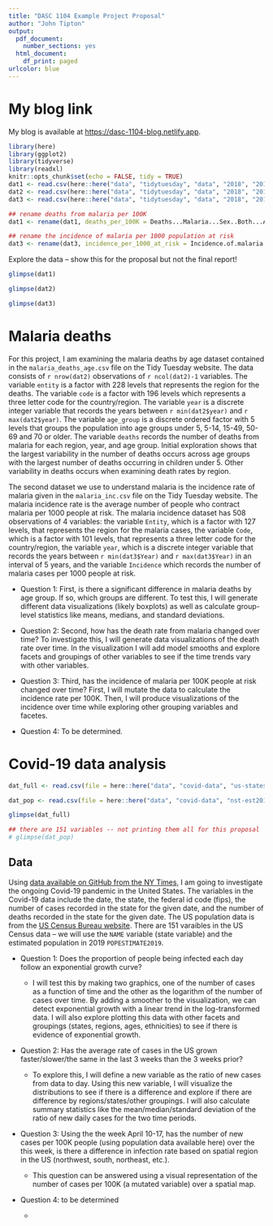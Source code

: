 ```yaml
---
title: "DASC 1104 Example Project Proposal"
author: "John Tipton"
output:
  pdf_document:
    number_sections: yes
  html_document:
    df_print: paged
urlcolor: blue
---
```


# My blog link

My blog is available at [https://dasc-1104-blog.netlify.app](https://dasc-1104-blog.netlify.app).

```r
library(here)
library(ggplot2)
library(tidyverse)
library(readxl)
knitr::opts_chunk$set(echo = FALSE, tidy = TRUE)
dat1 <- read.csv(here::here("data", "tidytuesday", "data", "2018", "2018-11-13", "malaria_deaths.csv"))
dat2 <- read.csv(here::here("data", "tidytuesday", "data", "2018", "2018-11-13", "malaria_deaths_age.csv"))
dat3 <- read.csv(here::here("data", "tidytuesday", "data", "2018", "2018-11-13", "malaria_inc.csv"))

## rename deaths from malaria per 100K
dat1 <- rename(dat1, deaths_per_100K = Deaths...Malaria...Sex..Both...Age..Age.standardized..Rate...per.100.000.people.)

## rename the incidence of malaria per 1000 population at risk
dat3 <- rename(dat3, incidence_per_1000_at_risk = Incidence.of.malaria..per.1.000.population.at.risk...per.1.000.population.at.risk.)
```

Explore the data -- show this for the proposal but not the final report!

```r
glimpse(dat1)
```

```r
glimpse(dat2)
```

```r
glimpse(dat3)
```

# Malaria deaths

For this project, I am examining the malaria deaths by age dataset contained in the `malaria_deaths_age.csv` file on the Tidy Tuesday website. The data consists of `r nrow(dat2)` observations of `r ncol(dat2)-1` variables. The variable `entity` is a factor with 228 levels that represents the region for the deaths. The variable `code` is a factor with 196 levels which represents a three letter code for the country/region. The variable `year` is a discrete integer variable that records the years between `r min(dat2$year)` and `r max(dat2$year)`. The variable `age_group` is a discrete ordered factor with 5 levels that groups the population into age groups under 5, 5-14, 15-49, 50-69 and 70 or older. The variable `deaths` records the number of deaths from malaria for each region, year, and age group.  Initial exploration shows that the largest variability in the number of deaths occurs across age groups with the largest number of deaths occurring in children under 5. Other variability in deaths occurs when examining death rates by region.

The second dataset we use to understand malaria is the incidence rate of malaria given in the `malaria_inc.csv` file on the Tidy Tuesday website. The malaria incidence rate is the average number of people who contract malaria per 1000 people at risk. The malaria incidence dataset has 508 observations of 4 variables: the variable `Entity`, which is a factor with 127 levels, that represents the region for the malaria cases, the variable `Code`, which is a factor with 101 levels, that represents a three letter code for the country/region, the variable `year`, which is a discrete integer variable that records the years between `r min(dat3$Year)` and `r max(dat3$Year)` in an interval of 5 years, and the variable `Incidence` which records the number of malaria cases per 1000 people at risk.


<!-- Using these two datasets, I will explore the following questions. First, is there a significant difference in malaria deaths by age group. If so, which groups are different. Second, is there a significant difference in deaths of malaria between regions with different socio-economic status? Third, how has the death rate from malaria changed over time? Fourth, has the incidence of malaria changed over time? -->

<!-- ```{r, echo = FALSE} -->
<!-- regions <- c("Australasia", "Central Asia", "Central Europe", "Central Latin America", "Central Sub-Saharan Africa", "East Asia", "Eastern Europe", "Eastern Sub-Saharan Africa", "Latin America and Carribean", "North Africa and Middle East", "North America", "Oceania", "South Asia", "Southeast Asia", "Southern Latin America", "Southern Sub-Saharan Africa", "Sub-Saharan Africa", "Tropical Latin America", "Western Europe", "Western Sub-Saharan Africa") -->
<!-- ``` -->

<!-- ```{r, echo - FALSE} -->
<!-- ses <- c("High SDI", "High-middle SDI", "High-income Asia Pacific", "Low SDI", "Low-middle SDI", "Middle SDI") -->
<!-- ``` -->

<!-- ```{r, echo = FALSE, include = FALSE} -->
<!-- by(data = dat2$deaths, dat2$age_group, mean) -->
<!-- ``` -->



<!-- ## Exploratory Data analysis -->

<!-- First, we explore the global patterns in malaria deaths and incidence using the `World` factor in the `entity` variable. -->

- Question 1: First, is there a significant difference in malaria deaths by age group. If so, which groups are different. To test this, I will generate different data visualizations (likely boxplots) as well as calculate group-level statistics like means, medians, and standard deviations.

- Question 2: Second, how has the death rate from malaria changed over time? To investigate this, I will generate data visualizations of the death rate over time. In the visualization I will add model smooths and explore facets and groupings of other variables to see if the time trends vary with other variables. 

- Question 3: Third, has the incidence of malaria per 100K people at risk changed over time? First, I will mutate the data to calculate the incidence rate per 100K. Then, I will produce visualizations of the incidence over time while exploring other grouping variables and facetes. 
- Question 4: To be determined.

<!-- ```{r, fig.cap="Plot of global deaths from malaria by age group and year"} -->
<!-- ggplot(data = subset(dat2, entity == "World"), aes(x = year, y = deaths, color = age_group)) + -->
<!--   geom_line() + -->
<!--   ggtitle("Deaths from malaria by age group") -->
<!-- ``` -->

<!-- ```{r, fig.cap="Plot of global malaria incidence by year"} -->
<!-- ggplot(data = subset(dat3, Entity == "World"), aes(x = Year, y = incidence_per_1000_at_risk)) + -->
<!--   geom_line() + -->
<!--   ylim(c(0, 200)) + -->
<!--   ggtitle("Deaths from malaria by age group") -->
<!-- ``` -->

<!-- ```{r, fig.cap = "Plot of global malaria incidence by year"} -->
<!-- regions_inc <- c("East Asia & Pacific",  -->
<!--                  "Fragile and conflicted affected situations", -->
<!--                  "Latin America & Carribean",  -->
<!--                  "Least developed countries: UN classification",  -->
<!--                  "South Asia",  -->
<!--                  "Sub-Saharan Africa") -->

<!-- ggplot(data = subset(dat3, Entity %in% regions_inc), -->
<!--        aes(x = Year, y = incidence_per_1000_at_risk, group = Entity, color = Entity)) + -->
<!--   geom_line() + -->
<!--   # ylim(c(0, 200)) + -->
<!--   ggtitle("Malaria incidence by region over year") -->
<!-- ``` -->


<!-- ```{r} -->
<!-- fit <- aov(deaths ~ age_group, data = subset(dat2, entity = "World")) -->
<!-- summary(fit) -->
<!-- TukeyHSD(fit) -->
<!-- ``` -->

<!-- ```{r} -->
<!-- ggplot(data = dat2, aes(x = year, y = deaths, color = age_group)) + geom_point() -->
<!-- ``` -->



<!-- ```{r} -->
<!-- ggplot(data = dat3, aes(x = Year, y = incidence_per_1000_at_risk)) + -->
<!--   geom_point() +  -->
<!--   stat_smooth(method = "lm") -->
<!-- ``` -->

# Covid-19 data analysis

```r
dat_full <- read.csv(file = here::here("data", "covid-data", "us-states.csv"))

dat_pop <- read.csv(file = here::here("data", "covid-data", "nst-est2019-alldata.csv"))
```


```r
glimpse(dat_full)
```

```r
## there are 151 variables -- not printing them all for this proposal
# glimpse(dat_pop)
```

## Data

Using [data available on GitHub from the NY Times](https://github.com/nytimes/covid-19-data), I am going to investigate the ongoing Covid-19 pandemic in the United States. The variables in the Covid-19 data include the date, the state, the federal id code (fips), the number of cases recorded in the state for the given date, and the number of deaths recorded in the state for the given date. The US population data is from the [US Census Bureau website](https://www.census.gov/data/datasets/time-series/demo/popest/2010s-state-total.html#par_textimage_1873399417). There are 151 varaibles in the US Census data -- we will use the `NAME` variable (state variable) and the estimated population in 2019 `POPESTIMATE2019`.




- Question 1: Does the proportion of people being infected each day follow an exponential growth curve?

    - I will test this by making two graphics, one of the number of cases as a function of time and the other as the logarithm of the number of cases over time. By adding a smoother to the visualization, we can detect exponential growth with a linear trend in the log-transformed data. I will also explore plotting this data with other facets and groupings (states, regions, ages, ethnicities) to see if there is evidence of exponential growth.
    
    
- Question 2: Has the average rate of cases in the US grown faster/slower/the same in the last 3 weeks than the 3 weeks prior?

   - To explore this, I will define a new variable as the ratio of new cases from data to day. Using this new variable, I will visualize the distributions to see if there is a difference and explore if there are difference by regions/states/other groupings. I will also calculate summary statistics like the mean/median/standard deviation of the ratio of new daily cases for the two time periods.
   
- Question 3: Using the the week April 10-17, has the number of new cases per 100K people (using population data available here) over the this week, is there a difference in infection rate based on spatial region in the US (northwest, south, northeast, etc.).

    - This question can be answered using a visual representation of the number of cases per 100K (a mutated variable) over a spatial map. 
    
- Question 4: to be determined
    -



<!-- ```{r, echo = FALSE} -->
<!-- ## convert date from a factor to a date -->
<!-- dat_full$date <- as.Date(dat_full$date, format = "%Y-%m-%d") -->

<!-- ## remove non-states, Hawaii, and Alaska -->
<!-- dat <- dat_full %>% -->
<!--     filter( -->
<!--         !( -->
<!--             state %in% c( -->
<!--                 "Alaska", -->
<!--                 "District of Columbia", -->
<!--                 "Guam", -->
<!--                 "Hawaii", -->
<!--                 "Northern Mariana Islands",  -->
<!--                 "Puerto Rico", -->
<!--                 "Virgin Islands" -->
<!--             ) -->
<!--         ) -->
<!--     ) -->
<!-- dat$state <- droplevels(dat$state) -->

<!-- ## state region data from https://stackoverflow.com/questions/46066974/add-column-to-label-u-s-states-by-their-u-s-census-region -->
<!-- NE.name <- c("Connecticut","Maine","Massachusetts","New Hampshire", -->
<!--              "Rhode Island","Vermont","New Jersey","New York", -->
<!--              "Pennsylvania") -->
<!-- NE.abrv <- c("CT","ME","MA","NH","RI","VT","NJ","NY","PA") -->
<!-- NE.ref <- c(NE.name,NE.abrv) -->

<!-- MW.name <- c("Indiana","Illinois","Michigan","Ohio","Wisconsin", -->
<!--              "Iowa","Kansas","Minnesota","Missouri","Nebraska", -->
<!--              "North Dakota","South Dakota") -->
<!-- MW.abrv <- c("IN","IL","MI","OH","WI","IA","KS","MN","MO","NE", -->
<!--              "ND","SD") -->
<!-- MW.ref <- c(MW.name,MW.abrv) -->

<!-- S.name <- c("Delaware","District of Columbia","Florida","Georgia", -->
<!--             "Maryland","North Carolina","South Carolina","Virginia", -->
<!--             "West Virginia","Alabama","Kentucky","Mississippi", -->
<!--             "Tennessee","Arkansas","Louisiana","Oklahoma","Texas") -->
<!-- S.abrv <- c("DE","DC","FL","GA","MD","NC","SC","VA","WV","AL", -->
<!--             "KY","MS","TN","AR","LA","OK","TX") -->
<!-- S.ref <- c(S.name,S.abrv) -->

<!-- W.name <- c("Arizona","Colorado","Idaho","New Mexico","Montana", -->
<!--             "Utah","Nevada","Wyoming","Alaska","California", -->
<!--             "Hawaii","Oregon","Washington") -->
<!-- W.abrv <- c("AZ","CO","ID","NM","MT","UT","NV","WY","AK","CA", -->
<!--             "HI","OR","WA") -->
<!-- W.ref <- c(W.name,W.abrv) -->

<!-- region.list <- list( -->
<!--     Northeast = NE.ref, -->
<!--     Midwest   = MW.ref, -->
<!--     South     = S.ref, -->
<!--     West      = W.ref -->
<!-- ) -->




<!-- ## all states have records on 03-27-2020 -->
<!-- dat %>% -->
<!--     subset(date == "2020-03-27") %>%  -->
<!--     nrow() -->

<!-- dat %>% -->
<!--     group_by(date) %>% -->
<!--     summarise(total_cases = sum(cases)) %>% -->
<!--     ggplot(aes(x = date, y= total_cases)) + -->
<!--     geom_line() -->

<!-- dat %>% -->
<!--     group_by(date) %>% -->
<!--     summarise(total_cases = sum(cases)) %>% -->
<!--     ggplot(aes(x = date, y = log(total_cases))) + -->
<!--     geom_point() -->

<!-- ## fit exponential model -->
<!-- dat %>% -->
<!--     group_by(date) %>% -->
<!--     summarise(total_cases = sum(cases)) %>% -->
<!--     lm(log(total_cases) ~ date, data = .) -->


<!-- ## fit first difference model -->
<!-- dat %>% -->
<!--     group_by(date) %>% -->
<!--     summarise(total_cases = sum(cases)) %>% -->
<!--     ungroup() %>% -->
<!--     select(total_cases) %>% -->
<!--     mutate(new_cases = total_cases - lag(total_cases)) -->

<!-- dat %>% -->
<!--     group_by(date) %>% -->
<!--     summarise(total_cases = sum(cases)) %>% -->
<!--     mutate(new_cases = total_cases - lag(total_cases)) %>% -->
<!--     ggplot(aes(x = total_cases, y = new_cases)) + -->
<!--     geom_point() + -->
<!--     stat_smooth(method = "gam") -->

<!-- ## log-scale lagged differences vs. total cases -->
<!-- dat %>% -->
<!--     group_by(date) %>% -->
<!--     summarise(total_cases = sum(cases)) %>% -->
<!--     mutate(new_cases = total_cases - lag(total_cases)) %>% -->
<!--     ggplot(aes(x = log(total_cases), y = log(new_cases))) + -->
<!--     geom_line() + -->
<!--     stat_smooth(method = "gam") -->



<!-- ## same plot but grouped by state -->
<!-- dat %>% -->
<!--     group_by(date, state) %>% -->
<!--     summarise(total_cases = sum(cases)) %>% -->
<!--     mutate(new_cases = total_cases - lag(total_cases)) %>% -->
<!--     mutate(isArkansas = state == "Arkansas") %>% -->
<!--     ggplot(aes(x = log(total_cases), y = log(new_cases), group = state, color = isArkansas)) + -->
<!--     geom_line()  -->



<!-- ## -->
<!-- ## Goodness of fit for model -->
<!-- ## fit exponential model on total cases -->
<!-- ## -->
<!-- dat %>% -->
<!--     group_by(date) %>% -->
<!--     summarise(total_cases = sum(cases)) %>% -->
<!--     lm(log(total_cases) ~ date, data = .) -->

<!-- ## subset the data from March 1st forward -->
<!-- ## fit exponential model for number of cases -->
<!-- mod <- dat %>% -->
<!--     group_by(date) %>% -->
<!--     subset(date >= "2020-03-01") %>% -->
<!--     summarise(total_cases = sum(cases)) %>% -->
<!--     lm(log(total_cases) ~ date, data = .) -->

<!-- ## Observed counts  -->
<!-- dates <- seq.Date(from = as.Date("2020-03-01"), to = max(dat$date), by = 1) -->

<!-- O <- dat %>% -->
<!--     group_by(date) %>% -->
<!--     subset(date %in% dates) %>% -->
<!--     summarise(total_cases = sum(cases)) %>% -->
<!--     pull() -->
<!-- E <- exp( -->
<!--     mod$coefficients[1] + as.numeric(dates) * mod$coefficients[2] -->
<!-- )  -->

<!-- plot(O ~ E, main = "Observed vs. Expected total cases") -->
<!-- abline(0, 1, col = "red") -->
<!-- points(sum(dat$cases), 100) -->

<!-- test_statistic <- sum((O - E)^2 / E) -->
<!-- 1 - pchisq(test_statistic, df = length(dates) - 1) -->


<!-- ## -->
<!-- ## Goodness of fit for model -->
<!-- ## fit exponential model on total deaths -->
<!-- ## -->

<!-- ## subset the data from March 1st forward -->
<!-- ## fit exponential model for number of deaths -->
<!-- mod <- dat %>% -->
<!--     group_by(date) %>% -->
<!--     subset(date >= "2020-03-01") %>% -->
<!--     summarise(total_deaths = sum(deaths)) %>% -->
<!--     lm(log(total_deaths) ~ date, data = .) -->

<!-- ## Observed deaths  -->
<!-- dates <- seq.Date(from = as.Date("2020-03-01"), to = max(dat$date), by = 1) -->
<!-- O <- dat %>% -->
<!--     group_by(date) %>% -->
<!--     subset(date %in% dates) %>% -->
<!--     summarise(total_deaths = sum(deaths)) %>% -->
<!--     pull() -->
<!-- E <- exp( -->
<!--     mod$coefficients[1] + as.numeric(dates) * mod$coefficients[2] -->
<!-- )  -->

<!-- plot(O ~ E, main = "Observed vs. Expected total deaths") -->
<!-- abline(0, 1, col = "red") -->

<!-- test_statistic <- sum((O - E)^2 / E) -->
<!-- 1 - pchisq(test_statistic, df = length(dates) - 1) -->

<!-- ## strong evidence this is not following a simple exponential curve model -->


<!-- ## make some animations -->

<!-- ## complete the data.frame -->
<!-- dat_completed <- dat %>%  -->
<!--     complete(state, nesting(date), fill = list(cases = NA, deaths = NA)) -->



<!-- ##  -->
<!-- ## Load populatoin data -->
<!-- ##  -->

<!-- ## filter out lower 48 states and keep most recent population estimate -->
<!-- dat_pop <- dat_pop %>% -->
<!--     subset(!(NAME %in% c( -->
<!--         "United States", -->
<!--         "Northeast Region",  -->
<!--         "Midwest Region",  -->
<!--         "South Region",  -->
<!--         "West Region", -->
<!--         "Alaska", -->
<!--         "District of Columbia",  -->
<!--         "Hawaii", -->
<!--         "Puerto Rico" -->
<!--     ))) %>% -->
<!--     select(NAME, POPESTIMATE2019) -->
<!-- ## need to merge the data by name -->
<!-- dat_merged <- merge(dat_completed, dat_pop, by.x = "state", by.y = "NAME") -->
<!-- dat_merged <- dat_merged %>% -->
<!--     mutate(cases_per_100K = cases / (POPESTIMATE2019 / 1e6)) -->

<!-- ## plot of number cases per 100K  grouped by state -->
<!-- dat_merged %>% -->
<!--     subset(date >= "2020-03-01") %>% -->
<!--     group_by(state, date) %>% -->
<!--     summarise(total_cases_per_100K = sum(cases_per_100K)) %>% -->
<!--     mutate(new_cases_per_100K = total_cases_per_100K - lag(total_cases_per_100K)) %>% -->
<!--     mutate(region = names(region.list)[grep(state, region.list)]) %>% -->
<!--     ggplot(aes(x = log(total_cases_per_100K), y = log(new_cases_per_100K), group = state, color = state)) + -->
<!--     geom_line() + -->
<!--     scale_color_viridis_d() + -->
<!--     facet_wrap(~ region) + -->
<!--     geom_smooth() -->

<!-- ``` -->

<!-- ```{r, eval = FALSE, echo = FALSE} -->
<!-- # ##  -->
<!-- # ## Generate plots -->
<!-- # ## -->
<!-- # library(maps) -->
<!-- # states <- map_data("state") -->
<!-- #  -->
<!-- # ## Plot overall cases -->
<!-- # make_plot <- function() { -->
<!-- #     dates <- seq.Date(from = as.Date("2020-03-01"), to = max(dat$date), by = 1) -->
<!-- #     zlims <- range(pmax(log(dat$cases), 1), na.rm = TRUE) -->
<!-- #     for (i in dates) { -->
<!-- #         print( -->
<!-- #             ggplot() + -->
<!-- #                 geom_map(data = states, map = states, -->
<!-- #                          aes(x = long, y = lat, map_id = region), -->
<!-- #                          fill = "#ffffff", color = "#ffffff", size = 0.15) + -->
<!-- #                 geom_map( -->
<!-- #                     data = subset(dat_completed, date == as.Date(i, origin = "1970-01-01")),  -->
<!-- #                     map = states, -->
<!-- #                     aes(fill = log(cases), map_id = tolower(state)), -->
<!-- #                     color = "#ffffff", size = 0.15 -->
<!-- #                 ) + -->
<!-- #                 ggtitle( -->
<!-- #                     paste( -->
<!-- #                         "Log-number of cases on",  -->
<!-- #                         lubridate::month(as.Date(i, origin = "1970-01-01"), label = TRUE), -->
<!-- #                         lubridate::day(as.Date(i, origin = "1970-01-01")) -->
<!-- #                         # lubridate::month(i, label = TRUE),  -->
<!-- #                         # lubridate::day(i) -->
<!-- #                     ) -->
<!-- #                 ) + -->
<!-- #                 lims(fill = zlims) -->
<!-- #         ) -->
<!-- #     } -->
<!-- # } -->
<!-- #  -->
<!-- #  -->
<!-- # # if (!file.exists(here::here("images", "COVID-19-log-scale-animation.gif"))) { -->
<!-- #      -->
<!-- #     gifski::save_gif( -->
<!-- #         make_plot(), -->
<!-- #         gif_file = here::here("images", "COVID-19-log-scale-animation.gif"),  -->
<!-- #         progress = FALSE, -->
<!-- #         delay = 0.5,  -->
<!-- #         height = 360, width = 640, units = "px" -->
<!-- #     ) -->
<!-- # # } -->
<!-- #  -->
<!-- # ## plot on the data scale -->
<!-- #  -->
<!-- # make_plot <- function() { -->
<!-- #     dates <- seq.Date(from = as.Date("2020-03-01"), to = max(dat$date), by = 1) -->
<!-- #     zlims <- range(dat$cases, na.rm = TRUE) -->
<!-- #     for (i in dates) { -->
<!-- #         print( -->
<!-- #             ggplot() + -->
<!-- #                 geom_map(data = states, map = states, -->
<!-- #                          aes(x = long, y = lat, map_id = region), -->
<!-- #                          fill = "#ffffff", color = "#ffffff", size = 0.15) + -->
<!-- #                 geom_map( -->
<!-- #                     data = subset(dat_completed, date == as.Date(i, origin = "1970-01-01")),  -->
<!-- #                     map = states, -->
<!-- #                     aes(fill = cases, map_id = tolower(state)), -->
<!-- #                     color = "#ffffff", size = 0.15 -->
<!-- #                 ) + -->
<!-- #                 ggtitle( -->
<!-- #                     paste( -->
<!-- #                         "Log-number of cases on",  -->
<!-- #                         lubridate::month(as.Date(i, origin = "1970-01-01"), label = TRUE), -->
<!-- #                         lubridate::day(as.Date(i, origin = "1970-01-01")) -->
<!-- #                         # lubridate::month(i, label = TRUE),  -->
<!-- #                         # lubridate::day(i) -->
<!-- #                     ) -->
<!-- #                 ) + -->
<!-- #                 lims(fill = zlims) -->
<!-- #         ) -->
<!-- #     } -->
<!-- # } -->
<!-- #  -->
<!-- #  -->
<!-- # # if (!file.exists(here::here("images", "COVID-19-animation.gif"))) { -->
<!-- #  -->
<!-- # gifski::save_gif( -->
<!-- #     make_plot(), -->
<!-- #     gif_file = here::here("images", "COVID-19-animation.gif"),  -->
<!-- #     progress = FALSE, -->
<!-- #     delay = 0.5,  -->
<!-- #     height = 360, width = 640, units = "px" -->
<!-- # ) -->
<!-- # # } -->
<!-- #  -->
<!-- #  -->
<!-- # ## -->
<!-- # ## plot new cases per day -->
<!-- # ## -->
<!-- #  -->
<!-- # make_plot <- function() { -->
<!-- #     dates <- seq.Date(from = as.Date("2020-03-01"), to = max(dat$date), by = 1) -->
<!-- #     zlims <- dat %>% -->
<!-- #         group_by(state) %>% -->
<!-- #         mutate(new_cases = cases - lag(cases)) %>% -->
<!-- #         ungroup() %>% -->
<!-- #         summarize( -->
<!-- #             min = min(new_cases, na.rm = TRUE), -->
<!-- #             max = max(new_cases, na.rm = TRUE) -->
<!-- #         ) %>% -->
<!-- #         unlist() -->
<!-- #     for (i in dates) { -->
<!-- #         dat_plot <- dat_completed %>% -->
<!-- #             group_by(state) %>% -->
<!-- #             mutate(new_cases = cases - lag(cases)) %>% -->
<!-- #             subset(date == as.Date(i, origin = "1970-01-01")) -->
<!-- #         print( -->
<!-- #             ggplot() + -->
<!-- #                 geom_map(data = states, map = states, -->
<!-- #                          aes(x = long, y = lat, map_id = region), -->
<!-- #                          fill = "#ffffff", color = "#ffffff", size = 0.15) + -->
<!-- #                 geom_map( -->
<!-- #                     data = dat_plot,  -->
<!-- #                     map = states, -->
<!-- #                     aes(fill = new_cases, map_id = tolower(state)), -->
<!-- #                     color = "#ffffff", size = 0.15 -->
<!-- #                 ) + -->
<!-- #                 ggtitle( -->
<!-- #                     paste( -->
<!-- #                         "New cases on",  -->
<!-- #                         lubridate::month(as.Date(i, origin = "1970-01-01"), label = TRUE), -->
<!-- #                         lubridate::day(as.Date(i, origin = "1970-01-01")) -->
<!-- #                     ) -->
<!-- #                 ) + -->
<!-- #                 lims(fill = zlims) -->
<!-- #         ) -->
<!-- #     } -->
<!-- # } -->
<!-- #  -->
<!-- #  -->
<!-- # # if (!file.exists(here::here("images", "COVID-19-log-scale-animation.gif"))) { -->
<!-- #  -->
<!-- # gifski::save_gif( -->
<!-- #     make_plot(), -->
<!-- #     gif_file = here::here("images", "COVID-19-new-cases-animation.gif"),  -->
<!-- #     progress = FALSE, -->
<!-- #     delay = 0.5,  -->
<!-- #     height = 360, width = 640, units = "px" -->
<!-- # ) -->
<!-- #     # } -->
<!-- #  -->
<!-- #  -->
<!-- # ## -->
<!-- # ## plot on per 100K persons scale -->
<!-- # ## -->
<!-- #  -->
<!-- # make_plot <- function() { -->
<!-- #     dates <- seq.Date(from = as.Date("2020-03-01"), to = max(dat$date), by = 1) -->
<!-- #     zlims <- range(dat_merged$cases_per_100K, na.rm = TRUE) -->
<!-- #     for (i in dates) { -->
<!-- #         print( -->
<!-- #             ggplot() + -->
<!-- #                 geom_map(data = states, map = states, -->
<!-- #                          aes(x = long, y = lat, map_id = region), -->
<!-- #                          fill = "#ffffff", color = "#ffffff", size = 0.15) + -->
<!-- #                 geom_map( -->
<!-- #                     data = subset(dat_merged, date == as.Date(i, origin = "1970-01-01")),  -->
<!-- #                     map = states, -->
<!-- #                     aes(fill = cases_per_100K, map_id = tolower(state)), -->
<!-- #                     color = "#ffffff", size = 0.15 -->
<!-- #                 ) + -->
<!-- #                 ggtitle( -->
<!-- #                     paste( -->
<!-- #                         "Cases per 100K people on",  -->
<!-- #                         lubridate::month(as.Date(i, origin = "1970-01-01"), label = TRUE), -->
<!-- #                         lubridate::day(as.Date(i, origin = "1970-01-01")) -->
<!-- #                         # lubridate::month(i, label = TRUE),  -->
<!-- #                         # lubridate::day(i) -->
<!-- #                     ) -->
<!-- #                 ) + -->
<!-- #                 lims(fill = zlims) -->
<!-- #         ) -->
<!-- #     } -->
<!-- # } -->
<!-- #  -->
<!-- #  -->
<!-- # # if (!file.exists(here::here("images", "COVID-19-per-100K-animation.gif"))) { -->
<!-- #  -->
<!-- # gifski::save_gif( -->
<!-- #     make_plot(), -->
<!-- #     gif_file = here::here("images", "COVID-19-per-100K-animation.gif"),  -->
<!-- #     progress = FALSE, -->
<!-- #     delay = 0.5,  -->
<!-- #     height = 360, width = 640, units = "px" -->
<!-- # ) -->
<!-- # # } -->
<!-- #  -->
<!-- #  -->
<!-- #  -->
<!-- #  -->
<!-- # ## -->
<!-- # ## plot on per 100K persons log-scale -->
<!-- # ## -->
<!-- #  -->
<!-- # make_plot <- function() { -->
<!-- #     dates <- seq.Date(from = as.Date("2020-03-01"), to = max(dat$date), by = 1) -->
<!-- #     zlims <- range(log(dat_merged$cases_per_100K), na.rm = TRUE) -->
<!-- #     for (i in dates) { -->
<!-- #         print( -->
<!-- #             ggplot() + -->
<!-- #                 geom_map(data = states, map = states, -->
<!-- #                          aes(x = long, y = lat, map_id = region), -->
<!-- #                          fill = "#ffffff", color = "#ffffff", size = 0.15) + -->
<!-- #                 geom_map( -->
<!-- #                     data = subset(dat_merged, date == as.Date(i, origin = "1970-01-01")),  -->
<!-- #                     map = states, -->
<!-- #                     aes(fill = log(cases_per_100K), map_id = tolower(state)), -->
<!-- #                     color = "#ffffff", size = 0.15 -->
<!-- #                 ) + -->
<!-- #                 ggtitle( -->
<!-- #                     paste( -->
<!-- #                         "Cases per 100K people on",  -->
<!-- #                         lubridate::month(as.Date(i, origin = "1970-01-01"), label = TRUE), -->
<!-- #                         lubridate::day(as.Date(i, origin = "1970-01-01")) -->
<!-- #                         # lubridate::month(i, label = TRUE),  -->
<!-- #                         # lubridate::day(i) -->
<!-- #                     ) -->
<!-- #                 ) + -->
<!-- #                 lims(fill = zlims) -->
<!-- #         ) -->
<!-- #     } -->
<!-- # } -->
<!-- #  -->
<!-- #  -->
<!-- # # if (!file.exists(here::here("images", "COVID-19-per-100K-log-scale-animation.gif"))) { -->
<!-- #  -->
<!-- # gifski::save_gif( -->
<!-- #     make_plot(), -->
<!-- #     gif_file = here::here("images", "COVID-19-per-100K-log-scale-animation.gif"),  -->
<!-- #     progress = FALSE, -->
<!-- #     delay = 0.5,  -->
<!-- #     height = 360, width = 640, units = "px" -->
<!-- # ) -->
<!-- # # } -->
<!-- #  -->
<!-- #  -->
<!-- #  -->
<!-- # ## -->
<!-- # ## plot new cases per day per 100K -->
<!-- # ## -->
<!-- #  -->
<!-- # make_plot <- function() { -->
<!-- #     dates <- seq.Date(from = as.Date("2020-03-01"), to = max(dat$date), by = 1) -->
<!-- #     zlims <- dat_merged %>% -->
<!-- #         group_by(state) %>% -->
<!-- #         mutate(new_cases_per_100K = pmax(cases_per_100K - lag(cases_per_100K), 0)) %>% -->
<!-- #         ungroup() %>% -->
<!-- #         summarize( -->
<!-- #             min = min(new_cases_per_100K, na.rm = TRUE), -->
<!-- #             max = max(new_cases_per_100K, na.rm = TRUE) -->
<!-- #         ) %>% -->
<!-- #         unlist() -->
<!-- #     for (i in dates) { -->
<!-- #         dat_plot <- dat_merged %>% -->
<!-- #             group_by(state) %>% -->
<!-- #             mutate(new_cases_per_100K = pmax(cases_per_100K - lag(cases_per_100K), 0)) %>% -->
<!-- #             subset(date == as.Date(i, origin = "1970-01-01")) -->
<!-- #         print( -->
<!-- #             ggplot() + -->
<!-- #                 geom_map(data = states, map = states, -->
<!-- #                          aes(x = long, y = lat, map_id = region), -->
<!-- #                          fill = "#ffffff", color = "#ffffff", size = 0.15) + -->
<!-- #                 geom_map( -->
<!-- #                     data = dat_plot,  -->
<!-- #                     map = states, -->
<!-- #                     aes(fill = new_cases_per_100K, map_id = tolower(state)), -->
<!-- #                     color = "#ffffff", size = 0.15 -->
<!-- #                 ) + -->
<!-- #                 ggtitle( -->
<!-- #                     paste( -->
<!-- #                         "New cases on",  -->
<!-- #                         lubridate::month(as.Date(i, origin = "1970-01-01"), label = TRUE), -->
<!-- #                         lubridate::day(as.Date(i, origin = "1970-01-01")) -->
<!-- #                     ) -->
<!-- #                 ) + -->
<!-- #                 lims(fill = zlims) -->
<!-- #         ) -->
<!-- #     } -->
<!-- # } -->
<!-- #  -->
<!-- #  -->
<!-- # # if (!file.exists(here::here("images", "COVID-19-log-scale-animation.gif"))) { -->
<!-- #  -->
<!-- # gifski::save_gif( -->
<!-- #     make_plot(), -->
<!-- #     gif_file = here::here("images", "COVID-19-new-cases-per-100K-animation.gif"),  -->
<!-- #     progress = FALSE, -->
<!-- #     delay = 0.5,  -->
<!-- #     height = 360, width = 640, units = "px" -->
<!-- # ) -->
<!-- # # } -->
<!-- #  -->
<!-- #  -->
<!-- #  -->

<!-- ``` -->
